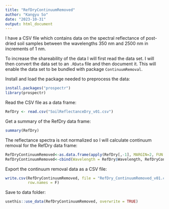 ```yaml
---
title: "RefDryContinuumRemoved"
author: "Kangyu So"
date: "2023-10-31"
output: html_document
---
```


I have a CSV file which contains data on the spectral reflectance of post-dried soil samples between the wavelengths 350 nm and 2500 nm in increments of 1 nm.

To increase the shareability of the data I will first read the data set. I will then convert the data set to an `.RData` file and then document it. This will enable the data set to be bundled with package `ContinuumRemoval`.

Install and load the package needed to preprocess the data:
```r
install.packages("prospectr")
library(prospectr)
```

Read the CSV file as a data frame:
```r
RefDry <- read.csv("SoilReflectanceDry_v01.csv")
```

Get a summary of the RefDry data frame:
```r
summary(RefDry)
```

The reflectance spectra is not normalized so I will calculate continuum removal for the RefDry data frame:
```r
RefDryContinuumRemoved<-as.data.frame(apply(RefDry[,-1], MARGIN=2, FUN =continuumRemoval, wav = RefDry$Wavelength))
RefDryContinuumRemoved<-cbind(Wavelength = RefDry$Wavelength, RefDryContinuumRemoved)
```

Export the continuum removal data as a CSV file:
```r
write.csv(RefDryContinuumRemoved, file = "RefDry_ContinuumRemoved_v01.csv",
          row.names = F)
```

Save to data folder:
```r
usethis::use_data(RefDryContinuumRemoved, overwrite = TRUE)
```
